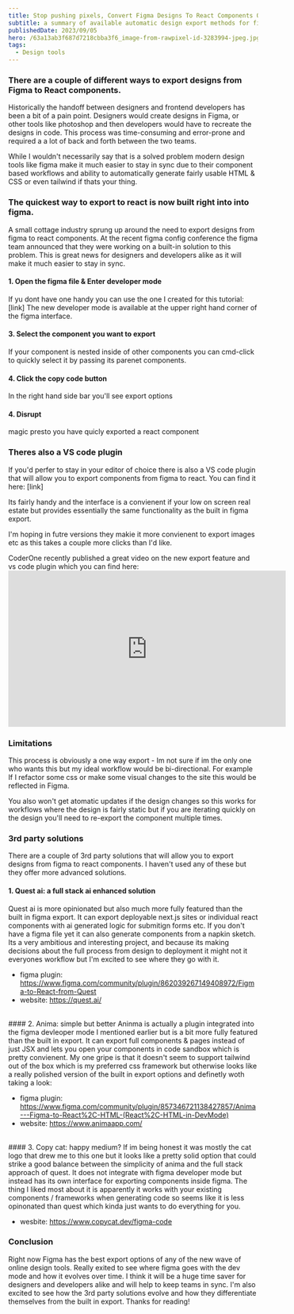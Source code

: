 ```yaml
---
title: Stop pushing pixels, Convert Figma Designs To React Components Quickly
subtitle: a summary of available automatic design export methods for figma
publishedDate: 2023/09/05
hero: /63a13ab3f687d7218cbba3f6_image-from-rawpixel-id-3283994-jpeg.jpg
tags:
  - Design tools
---
```


### There are a couple of different ways to export designs from Figma to React components.

Historically the handoff between designers and frontend developers has been a bit of a pain point. Designers would create designs in Figma, or other tools like photoshop and then developers would have to recreate the designs in code. This process was time-consuming and error-prone and required a a lot of back and forth between the two teams.

While I wouldn't necessarily say that is a solved problem modern design tools like figma make it much easier to stay in sync due to their component based workflows and ability to automatically generate fairly usable HTML & CSS or even tailwind if thats your thing.

### The quickest way to export to react is now built right into into figma.

A small cottage industry sprung up around the need to export designs from figma to react components. At the recent figma config conference the figma team announced that they were working on a built-in solution to this problem. This is great news for designers and developers alike as it will make it much easier to stay in sync.

#### 1. Open the figma file & Enter developer mode
If yu dont have one handy you can use the one I created for this tutorial: [link]
The new developer mode is available at the upper right hand corner of the figma interface.

#### 3. Select the component you want to export
If your component is nested inside of other components you can cmd-click to quickly select it by passing its parenet components.

#### 4. Click the copy code button
In the right hand side bar you'll see export options

#### 4. Disrupt
magic presto you have quicly exported a react component

### Theres also a VS code plugin
If you'd perfer to stay in your editor of choice there is also a VS code plugin that will allow you to export components from figma to react. You can find it here: [link]

Its fairly handy and the interface is a convienent if your low on screen real estate but provides essentially the same functionality as the built in figma export.

I'm hoping in futre versions they makie it more convienent to export images etc as this takes a couple more clicks than I'd like.

CoderOne recently published a great video on the new export feature and vs code plugin which you can find here: <iframe width="560" height="315" src="https://www.youtube.com/embed/sNK-cPmnx94?si=WK1B0eJTxMXmKpVl" title="YouTube video player" frameborder="0" allow="accelerometer; autoplay; clipboard-write; encrypted-media; gyroscope; picture-in-picture; web-share" allowfullscreen></iframe>


### Limitations
This process is obviously a one way export - Im not sure if im the only one who wants this but my ideal workflow would be bi-directional. For example If I refactor some css or make some visual changes to the site this would be reflected in Figma.

You also won't get atomatic updates if the design changes so this works for workflows where the design is fairly static but if you are iterating quickly on the design you'll need to re-export the component multiple times.

### 3rd party solutions
There are a couple of 3rd party solutions that will allow you to export designs from figma to react components. I haven't used any of these but they offer more advanced solutions.

#### 1. Quest ai: a full stack ai enhanced solution
Quest ai is more opinionated but also much more fully featured than the built in figma export. 
It can export deployable next.js sites or individual react components with ai generated logic for submitign forms etc.
If you don't have a figma file yet it can also generate components from a napkin sketch. 
Its a very ambitious and interesting project, and because its making decisions about the full process from design to deployment it might not it everyones workflow but I'm excited to see where they go with it.

- figma plugin: https://www.figma.com/community/plugin/862039267149408972/Figma-to-React-from-Quest
- website: https://quest.ai/
<br/>
#### 2. Anima: simple but better
Aninma is actually a plugin integrated into the figma devleoper mode I mentioned earlier but is a bit more fully featured than the built in export. 
It can export full components & pages instead of just JSX and lets you open your components in code sandbox which is pretty convienent.
My one gripe is that it doesn't seem to support tailwind out of the box which is my preferred css framework but otherwise looks like a really polished version of the built in export options and definetly woth taking a look:

- figma plugin: https://www.figma.com/community/plugin/857346721138427857/Anima---Figma-to-React%2C-HTML-(React%2C-HTML-in-DevMode)
- website: https://www.animaapp.com/
<br/>
#### 3. Copy cat: happy medium?
If im being honest it was mostly the cat logo that drew me to this one but it looks like a pretty solid option that could strike a good balance between the simplicity of anima and the full stack approach of quest.
It does not integrate with figma developer mode but instead has its own interface for exporting components inside figma.
The thing I liked most about it is apparently it works with your existing components / frameworks when generating code so seems like it is less opinonated than quest which kinda just wants to do everything for you.

- wesbite: https://www.copycat.dev/figma-code

### Conclusion
Right now Figma has the best export options of any of the new wave of online design tools. Really exited to see where figma goes with the dev mode and how it evolves over time. I think it will be a huge time saver for designers and developers alike and will help to keep teams in sync. I'm also excited to see how the 3rd party solutions evolve and how they differentiate themselves from the built in export. Thanks for reading!